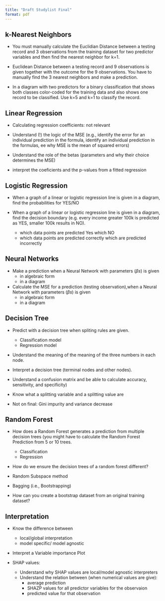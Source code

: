 ```yaml
---
title: "Draft Studylist Final"
format: pdf
---
```


## k-Nearest Neighbors 

- You must manually calculate the Euclidian Distance between a testing record and 3 observations from the training dataset for two predictor variables and then find the nearest neighbor for k=1.

- Euclidean Distance between a testing record and 9 observations is given together with the outcome for the 9 observations. You have to manually find the 3 nearest neighbors and make a prediction.

- In a diagram with two predictors for a binary classification that shows both classes color-coded for the training data and also shows one record to be classified. Use k=5 and k=1 to classify the record.

## Linear Regression
- Calculating regression coefficients: not relevant

- Understand (!) the logic of the MSE (e.g., identify the error for an individual prediction in the formula, identify an individual prediction in the formulas, ee why MSE is the mean of squared errors)

- Understand the role of the betas (parameters and why their choice determines the MSE)

-  interpret the coeficients and the p-values from a fitted regression 

## Logistic Regression

- When a graph of a linear or logistic regression line is given in a diagram, find the probabilities for YES/NO

- When a  graph of a linear or logistic regression line is given in a diagram, find the decision boundary (e.g. every income greater 100k is predicted as YES, smaller 100k results in NO).

     - which data points are predicted Yes which NO
     - which data points are predicted  correctly which are predicted incorrectly

## Neural Networks

- Make a prediction when a Neural Network with parameters ($\beta s$) is given
     - in algebraic form
     - in a diagram

- Calculate the MSE for a prediction (testing observation),when a Neural Network with parameters ($\beta s$) is given
     - in algebraic form
     - in a diagram

## Decision Tree

-	Predict with a decision tree when spliting rules are given.
     - Classification model
     - Regression model

- Understand the meaning of the meaning of the three numbers in each node.

- Interpret a decision tree (terminal nodes and other nodes).

- Understand a confusion matrix and be able to calculate accuracy, sensitivity, and specificity)

- Know what a splitting variable and a splitting value are

- Not on final: Gini impurity and variance decrease

## Random Forest

- How does a Random Forest generates a prediction from multiple decision trees (you might have to calculate the Random Forest Prediction from 5 or 10 trees.

    - Classification
    - Regression

-	How do we ensure the decision trees of a random forest different?
   - Random Subspace method
   - Bagging (i.e., Bootstrapping)
-	How can you create a bootstrap dataset from an original training dataset?
   
## Interpretation

- Know the difference between
  - local/global interpretation
  - model specific/ model agnostic
  
- Interpret a Variable importance Plot

- SHAP values:
  - Understand why SHAP values are local/model agnostic interpreters
  - Understand the relation between (when numerical values are give):
    - average prediction
    - SHAZP values for all predictor variables for the observaion
    - predicted value for that observation


 


